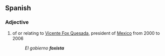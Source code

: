==Spanish==

===Adjective===
{{es-adj}}

# of or relating to [[w:Vicente Fox Quesada|Vicente Fox Quesada]], president of [[Mexico]] from 2000 to 2006
#: ''El gobierno '''foxista'''''